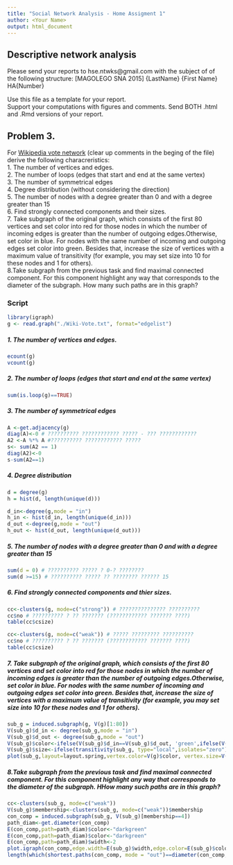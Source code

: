 ```yaml
---
title: "Social Network Analysis - Home Assigment 1"
author: <Your Name>
output: html_document
---
```

## Descriptive network analysis
Please send your reports to hse.ntwks@gmail.com with the subject of of the following structure: [MAGOLEGO SNA 2015] {LastName} {First Name} HA{Number}

Use this file as a template for your report.\
Support your computations with figures and comments. Send BOTH .html and .Rmd versions of your report.

## Problem 3.
For [Wikipedia vote network](http://snap.stanford.edu/data/wiki-Vote.html) (clear up comments in the beging of the file) derive the following characreristics:\
1. The number of vertices and edges.\
2. The number of loops (edges that start and end at the same vertex)\
3. The number of symmetrical edges\
4. Degree distribution (without considering the direction)\
5. The number of nodes with a degree greater than 0 and with a degree greater than 15\
6. Find strongly connected components and their sizes.\
7. Take subgraph of the original graph, which consists of the first 80 vertices and set color into red for those nodes in which the number of incoming edges is greater than the number of outgoing edges.Otherwise, set color in blue. For nodes with the same number of incoming and outgoing edges set color into green. Besides that, increase the size of vertices with a maximum value of transitivity (for example, you may set size into 10 for these nodes and 1 for others). \
8.Take subgraph from the previous task and find maximal connected component. For this component highlight any way that corresponds to the diameter of the subgraph. How many such paths are in this graph?

### Script

```r
library(igraph)
g <- read.graph("./Wiki-Vote.txt", format="edgelist")
```
##### 1. The number of vertices and edges.
```r
ecount(g)
vcount(g)
```

##### 2. The number of loops (edges that start and end at the same vertex)
```r
sum(is.loop(g)==TRUE) 
```
##### 3. The number of symmetrical edges
```r
A <-get.adjacency(g)
diag(A)<-0 # ?????????? ???????????? ????? - ??? ????????????
A2 <-A %*% A #?????????? ???????????? ?????
s<- sum(A2 == 1)
diag(A2)<-0
s-sum(A2==1)
```
##### 4. Degree distribution
```r
d = degree(g)
h = hist(d, length(unique(d)))
```

```r
d_in<-degree(g,mode = "in") 
h_in <- hist(d_in, length(unique(d_in)))
d_out <-degree(g,mode = "out") 
h_out <- hist(d_out, length(unique(d_out)))
```
##### 5. The number of nodes with a degree greater than 0 and with a degree greater than 15
```r
sum(d = 0) # ?????????? ????? ? 0-? ????????
sum(d >=15) # ?????????? ????? ?? ???????? ?????? 15
```
##### 6. Find strongly connected components and thier sizes.
```r
cc<-clusters(g, mode=c("strong")) # ??????????????? ?????????? 
cc$no # ?????????? ? ?? ??????? (???????????? ??????? ????)
table(cc$csize)
```

```r
cc<-clusters(g, mode=c("weak")) # ????? ????????? ?????????? 
cc$no # ?????????? ? ?? ??????? (???????????? ??????? ????)
table(cc$csize)
```
##### 7. Take subgraph of the original graph, which consists of the first 80 vertices and set color into red for those nodes in which the number of incoming edges is greater than the number of outgoing edges.Otherwise, set color in blue. For nodes with the same number of incoming and outgoing edges set color into green. Besides that, increase the size of vertices with a maximum value of transitivity (for example, you may set size into 10 for these nodes and 1 for others). \
```r
sub_g = induced.subgraph(g, V(g)[1:80])
V(sub_g)$d_in <- degree(sub_g,mode = "in") 
V(sub_g)$d_out <- degree(sub_g,mode = "out") 
V(sub_g)$color<-ifelse(V(sub_g)$d_in==V(sub_g)$d_out, 'green',ifelse(V(sub_g)$d_in>V(sub_g)$d_out, 'blue', 'red'))
V(sub_g)$size<-ifelse(transitivity(sub_g, type="local",isolates="zero")==1, 10,5)
plot(sub_g,layout=layout.spring,vertex.color=V(g)$color, vertex.size=V(g)$size,vertex.label=NA)
```

##### 8.Take subgraph from the previous task and find maximal connected component. For this component highlight any way that corresponds to the diameter of the subgraph. HHow many such paths are in this graph?\

```r
cc<-clusters(sub_g, mode=c("weak"))
V(sub_g)$membership<-clusters(sub_g, mode=c("weak"))$membership
con_comp = induced.subgraph(sub_g, V(sub_g)[membership==4])
path_diam<-get.diameter(con_comp)
E(con_comp,path=path_diam)$color<-"darkgreen"
E(con_comp,path=path_diam)$color<-"darkgreen"
E(con_comp,path=path_diam)$width<-2
plot.igraph(con_comp,edge.width=E(sub_g)$width,edge.color=E(sub_g)$color, vertex.size = 1,layout=layout.fruchterman.reingold,vertex.label=NA) 
length(which(shortest.paths(con_comp, mode = "out")==diameter(con_comp,directed = TRUE)-1, arr.ind = TRUE, useNames = FALSE))/2
```

